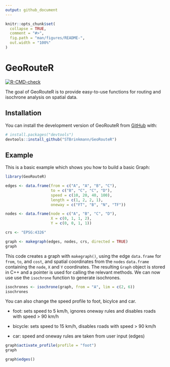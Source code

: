 ```yaml
---
output: github_document
---
```


<!-- README.md is generated from README.Rmd. Please edit that file -->

```r
knitr::opts_chunk$set(
  collapse = TRUE,
  comment = "#>",
  fig.path = "man/figures/README-",
  out.width = "100%"
)
```

# GeoRouteR

<!-- badges: start -->

[![R-CMD-check](https://github.com/STBrinkmann/GeoRouteR/actions/workflows/check-standard.yaml/badge.svg)](https://github.com/STBrinkmann/GeoRouteR/actions/workflows/check-standard.yaml)

<!-- badges: end -->

The goal of GeoRouteR is to provide easy-to-use functions for routing and isochrone analysis on spatial data.

## Installation

You can install the development version of GeoRouteR from [GitHub](https://github.com/) with:

``` r
# install.packages("devtools")
devtools::install_github("STBrinkmann/GeoRouteR")
```

## Example

This is a basic example which shows you how to build a basic Graph:

```r
library(GeoRouteR)

edges <- data.frame(from = c("A", "A", "B", "C"),
                    to = c("B", "C", "C", "D"),
                    speed = c(10, 20, 40, 100),
                    length = c(1, 2, 2, 1),
                    oneway = c("FT", "B", "N", "TF"))

nodes <- data.frame(node = c("A", "B", "C", "D"),
                    X = c(0, 1, 1, 2),
                    Y = c(0, 0, 1, 1))

crs <- "EPSG:4326"

graph <- makegraph(edges, nodes, crs, directed = TRUE)
graph
```

This code creates a graph with `makegraph()`, using the edge `data.frame` for `from`, `to`, and `cost`, and spatial coordinates from the `nodes` `data.frame` containing the `node`, `X` and `Y` coordinates. The resulting `Graph` object is stored in C++ and a pointer is used for calling the relevant methods. We can now use use the `isochrone` function to generate isochrones.

```r
isochrones <- isochrone(graph, from = "A", lim = c(2, 6))
isochrones
```

You can also change the speed profile to foot, bicylce and car.

-   foot: sets speed to 5 km/h, ignores oneway rules and disables roads with speed \> 90 km/h

-   bicycle: sets speed to 15 km/h, disables roads with speed \> 90 km/h

-   car: speed and oneway rules are taken from user input (edges)

```r
graph$activate_profile(profile = "foot")
graph
```

```r
graph$edges()
```

\
\
